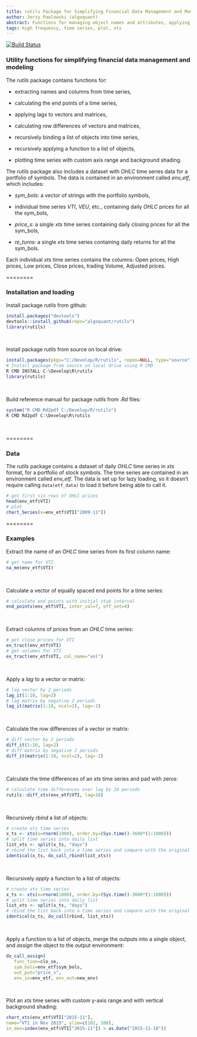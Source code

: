 ```yaml
---
title: rutils Package for Simplifying Financial Data Management and Modeling
author: Jerzy Pawlowski (algoquant)
abstract: Functions for managing object names and attributes, applying functions over lists, managing objects in environments.
tags: high frequency, time series, plot, xts
---
```


[![Build Status](https://travis-ci.org/algoquant/rutils.svg?branch=master)](https://travis-ci.org/algoquant/rutils)


### Utility functions for simplifying financial data management and modeling  

The *rutils* package contains functions for:

- extracting names and columns from time series, 

- calculating the end points of a time series, 

- applying lags to vectors and matrices, 

- calculating row differences of vectors and matrices, 

- recursively binding a list of objects into time series, 

- recursively applying a function to a list of objects, 

- plotting time series with custom axis range and background shading. 

The *rutils* package also includes a dataset with *OHLC* time series data for a portfolio of symbols.  The data is contained in an environment called *env_etf*, which includes: 

- *sym_bols*: a vector of strings with the portfolio symbols,

- individual time series *VTI*, *VEU*, etc., containing daily *OHLC* prices for all the sym_bols,

- *price_s*: a single *xts* time series containing daily closing prices for all the sym_bols,

- *re_turns*: a single *xts* time series containing daily returns for all the sym_bols.

Each individual *xts* time series contains the columns: Open prices, High prices, Low prices, Close prices, trading Volume, Adjusted prices.


========

### Installation and loading

Install package *rutils* from github:  
```r
install.packages("devtools")
devtools::install_github(repo="algoquant/rutils")
library(rutils)
```
<br>

Install package *rutils* from source on local drive:  
```r
install.packages(pkgs="C:/Develop/R/rutils", repos=NULL, type="source")
# Install package from source on local drive using R CMD
R CMD INSTALL C:\Develop\R\rutils
library(rutils)
```
<br>

Build reference manual for package *rutils* from *.Rd* files:  
```r
system("R CMD Rd2pdf C:/Develop/R/rutils")
R CMD Rd2pdf C:\Develop\R\rutils
```
<br>


========

### Data

The *rutils* package contains a dataset of daily *OHLC* time series in *xts* format, for a portfolio of stock symbols.  The time series are contained in an environment called *env_etf*.  The data is set up for lazy loading, so it doesn't require calling `data(etf_data)` to load it before being able to call it.  
```r
# get first six rows of OHLC prices
head(env_etf$VTI)
# plot
chart_Series(x=env_etf$VTI["2009-11"])
```


========

### Examples

Extract the name of an *OHLC* time series from its first column name:  
```r
# get name for VTI
na_me(env_etf$VTI)
```
<br>


Calculate a vector of equally spaced end points for a time
series:  
```r
# calculate end points with initial stub interval
end_points(env_etf$VTI, inter_val=7, off_set=4)
```
<br>


Extract columns of prices from an *OHLC* time series:  
```r
# get close prices for VTI
ex_tract(env_etf$VTI)
# get volumes for VTI
ex_tract(env_etf$VTI, col_name="vol")
```
<br>


Apply a *lag* to a vector or matrix:  
```r
# lag vector by 2 periods
lag_it(1:10, lag=2)
# lag matrix by negative 2 periods
lag_it(matrix(1:10, ncol=2), lag=-2)
```
<br>


Calculate the row differences of a vector or matrix:  
```r
# diff vector by 2 periods
diff_it(1:10, lag=2)
# diff matrix by negative 2 periods
diff_it(matrix(1:10, ncol=2), lag=-2)
```
<br>


Calculate the time differences of an *xts* time series and pad with zeros:  
```r
# calculate time differences over lag by 10 periods
rutils::diff_xts(env_etf$VTI, lag=10)
```
<br>


Recursively *rbind* a list of objects:  
```r
# create xts time series
x_ts <- xts(x=rnorm(1000), order.by=(Sys.time()-3600*(1:1000)))
# split time series into daily list
list_xts <- split(x_ts, "days")
# rbind the list back into a time series and compare with the original
identical(x_ts, do_call_rbind(list_xts))
```
<br>


Recursively *apply* a function to a list of objects:  
```r
# create xts time series
x_ts <- xts(x=rnorm(1000), order.by=(Sys.time()-3600*(1:1000)))
# split time series into daily list
list_xts <- split(x_ts, "days")
# rbind the list back into a time series and compare with the original
identical(x_ts, do_call(rbind, list_xts))
```
<br>


Apply a function to a list of objects, merge the outputs into a single object, and *assign* the object to the output environment:  
```r
do_call_assign(
   func_tion=clo_se,
   sym_bols=env_etf$sym_bols,
   out_put="price_s",
   env_in=env_etf, env_out=new_env)
```
<br>


Plot an *xts* time series with custom y-axis range and with vertical background shading:  
```r
chart_xts(env_etf$VTI["2015-11"],
name="VTI in Nov 2015", ylim=c(102, 108),
in_dex=index(env_etf$VTI["2015-11"]) > as.Date("2015-11-18"))
```

